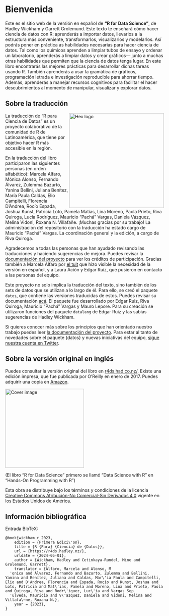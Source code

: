 # Bienvenida {-}

Este es el sitio web de la versión en español de __"R for Data Science"__, de Hadley Wickham y Garrett Grolemund. Este texto te enseñará cómo hacer ciencia de datos con R: aprenderás a importar datos, llevarlos a la estructura más conveniente, transformarlos, visualizarlos y modelarlos. Así podrás poner en práctica as habilidades necesarias para hacer ciencia de datos. Tal como los químicos aprenden a limpiar tubos de ensayo y ordenar un laboratorio, aprenderás a limpiar datos y crear gráficos--- junto a muchas otras habilidades que permiten que la ciencia de datos tenga lugar. En este libro encontrarás las mejores prácticas para desarrollar dichas tareas usando R. También aprenderás a usar la gramática de gráficos, programación letrada e investigación reproducible para ahorrar tiempo. Además, aprenderás a manejar recursos cognitivos para facilitar el hacer descubrimientos al momento de manipular, visualizar y explorar datos.

## Sobre la traducción {-}

<img src="hex_r4ds-es.png" width="300" height="300" align="right" alt="Hex logo" />

La traducción de "R para Ciencia de Datos" es un proyecto colaborativo de la comunidad de R de Latinoamérica, que tiene por objetivo hacer R más accesible en la región.

En la traducción del libro participaron las siguientes personas (en orden alfabético): Marcela Alfaro, Mónica Alonso, Fernando Álvarez, Zulemma Bazurto, Yanina Bellini, Juliana Benítez, María Paula Caldas, Elio Campitelli, Florencia D'Andrea, Rocío Espada, Joshua Kunst, Patricia Loto, Pamela Matías, Lina Moreno, Paola Prieto, Riva Quiroga, Lucía Rodríguez, Mauricio "Pachá" Vargas, Daniela Vázquez, Melina Vidoni, Roxana N. Villafañe. ¡Muchas gracias por su trabajo! La administración del repositorio con la traducción ha estado cargo de Mauricio "Pachá" Vargas. La coordinación general y la edición, a cargo de Riva Quiroga.

Agradecemos a todas las personas que han ayudado revisando las traducciones y haciendo sugerencias de mejora. Puedes revisar la [documentación del proyecto](https://github.com/cienciadedatos/documentacion-traduccion-r4ds/blob/master/creditos-participacion.md) para ver los créditos de participación. Gracias también a Marcela Alfaro por [el tuit](https://twitter.com/Fichulina/status/943509009318981633) que hizo visible la necesidad de la versión en español, y a Laura Ación y Edgar Ruiz, que pusieron en contacto a las personas del equipo. 

Este proyecto no solo implica la traducción del texto, sino también de los sets de datos que se utilizan a lo largo de él. Para ello, se creó el paquete `datos`, que contiene las versiones traducidas de estos. Puedes revisar su documentación [acá](https://cienciadedatos.github.io/datos). El paquete fue desarrollado por Edgar Ruiz, Riva Quiroga, Mauricio "Pachá" Vargas y Mauro Lepore. Para su creación se utilizaron funciones del paquete `datalang` de Edgar Ruiz y las sabias sugerencias de Hadley Wickham.  

Si quieres conocer más sobre los principios que han orientado nuestro trabajo puedes leer [la documentación del proyecto](https://github.com/cienciadedatos/documentacion-traduccion-r4ds). Para estar al tanto de novedades sobre el paquete {datos} y nuevas iniciativas del equipo, [sigue nuestra cuenta en Twitter](https://twitter.com/R4DS_es).

## Sobre la versión original en inglés {-}

Puedes consultar la versión original del libro en [r4ds.had.co.nz/](http://r4ds.had.co.nz/). Existe una edición impresa, que fue publicada por O'Reilly en enero de 2017. Puedes adquirir una copia en [Amazon](http://amzn.to/2aHLAQ1).

<img src="cover.png" height="250" alt="Cover image" />

(El libro "R for Data Science" primero se llamó "Data Science with R" en "Hands-On Programming with R")

Esta obra se distribuye bajo los términos y condiciones de la licencia [Creative Commons Atribución-No Comercial-Sin Derivados 4.0](http://creativecommons.org/licenses/by-nc-nd/4.0/us/) vigente en los Estados Unidos de América.

## Información bibliográfica {-}

Entrada BibTeX:

```
@book{wickham_r_2023,
	edition = {Primera Edici\'on},
	title = {R {Para} {Ciencia} de {Datos}},
	url = {https://r4ds.hadley.nz/},
	urldate = {2024-05-01},
	author = {Wickham, Hadley and Cetinkaya-Rundel, Mine and Grolemund, Garrett},
	translator = {Alfaro, Marcela and Alonso, M
  'onica and Álvarez, Fernando and Bazurto, Zulemma and Bellini, Yanina and Benítez, Juliana and Caldas, Mar\'ia Paula and Campitelli, Elio and D'Andrea, Florencia and Espada, Rocío and Kunst, Joshua and Loto, Patricia and Mat\'ias, Pamela and Moreno, Lina and Prieto, Paola and Quiroga, Riva and Rodr\'iguez, Luc\'ia and Vargas Sep
  'ulveda, Mauricio and V\'azquez, Daniela and Vidoni, Melina and Villafa\~ne, Roxana N.},
	year = {2023},
}
```
